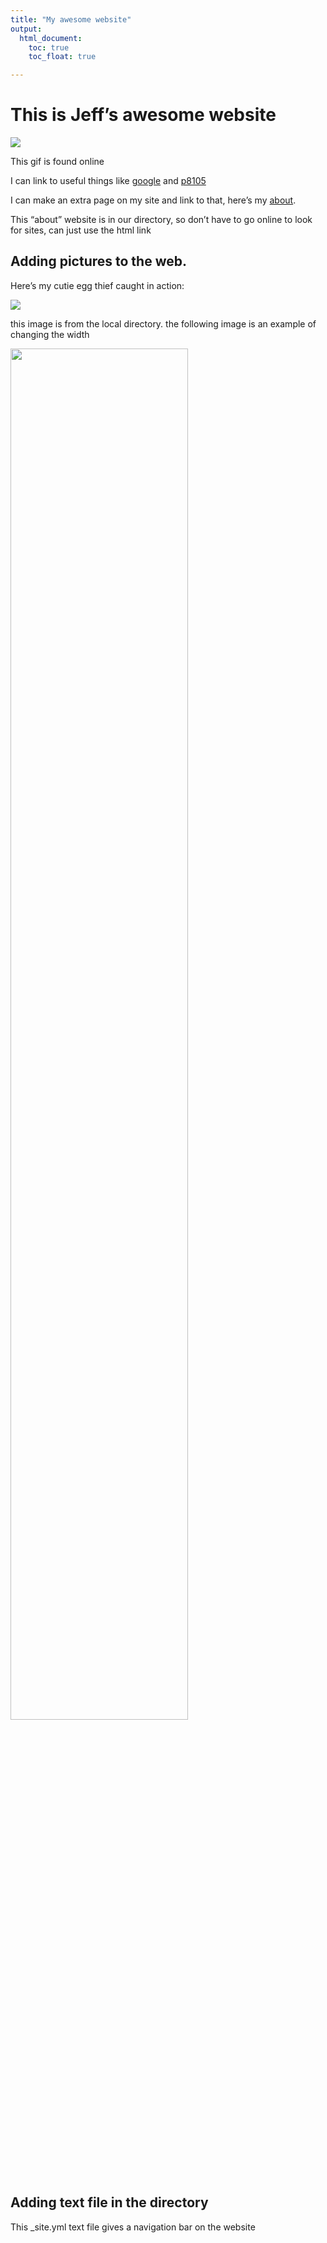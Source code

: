 ```yaml
---
title: "My awesome website"
output: 
  html_document:
    toc: true
    toc_float: true

---
```


# This is Jeff's awesome website

![](https://media.giphy.com/media/drXGoW1iudhKw/giphy.gif)

This gif is found online

I can link to useful things like [google](https://www.google.com/) and [p8105](https://www.p8105.com.)

I can make an extra page on my site and link to that, here's my [about](about.html). 

This "about" website is in our directory, so don't have to go online to look for sites, can just use the html link

## Adding pictures to the web. 

Here's my cutie egg thief caught in action: 

![](image/IMG_8647.jpeg)

this image is from the local directory.
the following image is an example of changing the width

<img src="image/IMG_8647.jpeg" style="width:75%">

## Adding text file in the directory
This _site.yml text file gives a navigation bar on the website 
